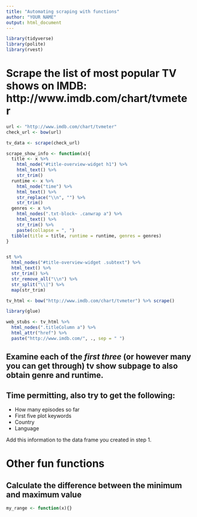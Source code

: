 ```yaml
---
title: "Automating scraping with functions"
author: "YOUR NAME"
output: html_document
---
```


```r
library(tidyverse)
library(polite)
library(rvest)
```

# Scrape the list of most popular TV shows on IMDB: http://www.imdb.com/chart/tvmeter

```r
url <- "http://www.imdb.com/chart/tvmeter"
check_url <- bow(url)

tv_data <- scrape(check_url)

scrape_show_info <- function(x){
  title <- x %>%
    html_node("#title-overview-widget h1") %>%
    html_text() %>%
    str_trim()
  runtime <- x %>%
    html_node("time") %>%
    html_text() %>%
    str_replace("\\n", "") %>%
    str_trim()
  genres <- x %>%
    html_nodes(".txt-block~ .canwrap a") %>%
    html_text() %>%
    str_trim() %>%
    paste(collapse = ", ")
  tibble(title = title, runtime = runtime, genres = genres)
}


st %>%
  html_nodes("#title-overview-widget .subtext") %>%
  html_text() %>%
  str_trim() %>%
  str_remove_all("\\n") %>%
  str_split("\\|") %>%
  map(str_trim)

```


```r
tv_html <- bow("http://www.imdb.com/chart/tvmeter") %>% scrape()

library(glue)

web_stubs <- tv_html %>%
  html_nodes(".titleColumn a") %>%
  html_attr("href") %>%
  paste("http://www.imdb.com/", ., sep = " ")
```

## Examine each of the *first three* (or however many you can get through) tv show subpage to also obtain genre and runtime.


## Time permitting, also try to get the following:

  - How many episodes so far
  - First five plot keywords
  - Country
  - Language
  
Add this information to the data frame you created in step 1.


# Other fun functions

## Calculate the difference between the minimum and maximum value

```r
my_range <- function(x){}

```

## 
